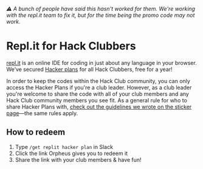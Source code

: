 _⚠️ A bunch of people have said this hasn't worked for them. We're working with the repl.it team to fix it, but for the time being the promo code may not work._

# Repl.it for Hack Clubbers

[repl.it](http://repl.it) is an online IDE for coding in just about any language in your browser. We’ve secured [Hacker plans](https://repl.it/pricing) for all Hack Clubbers, free for a year!

In order to keep the codes within the Hack Club community, you can only access the Hacker Plans if you're a club leader. However, as a club leader you're welcome to share the code with all of your club members and any Hack Club community members you see fit. As a general rule for who to share Hacker Plans with, [check out the guidelines we wrote on the sticker page](/stickers#responsibility)—the same rules apply.

## How to redeem

1. Type `/get replit hacker plan` in Slack
2. Click the link Orpheus gives you to redeem it
3. Share the link with your club members & have fun!
